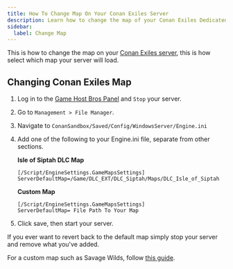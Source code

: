 ```yaml
---
title: How To Change Map On Your Conan Exiles Server
description: Learn how to change the map of your Conan Exiles Dedicated Server, this is how you can select DLC or Custom maps.
sidebar:
  label: Change Map
---
```


This is how to change the map on your [Conan Exiles server](https://www.gamehostbros.com/conan-exiles-server-hosting/), this is how select which map your server will load.

## Changing Conan Exiles Map

<Steps>

1. Log in to the [Game Host Bros Panel](https://panel.gamehostbros.com/) and `Stop` your server.
2. Go to `Management > File Manager`.
3. Navigate to `ConanSandbox/Saved/Config/WindowsServer/Engine.ini`
4. Add one of the following to your Engine.ini file, separate from other sections.

    **Isle of Siptah DLC Map**
 
    ```
    [/Script/EngineSettings.GameMapsSettings]
   ServerDefaultMap=/Game/DLC_EXT/DLC_Siptah/Maps/DLC_Isle_of_Siptah
   ```

   **Custom Map**
   ```
   [/Script/EngineSettings.GameMapsSettings]
   ServerDefaultMap= File Path To Your Map 
   ```
5. Click save, then start your server. 
</Steps>

If you ever want to revert back to the default map simply stop your server and remove what you've added.

For a custom map such as Savage Wilds, follow [this guide](/games/conan-exiles/savage-wilds/).




